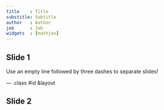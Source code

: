 ```yaml
---
title    : Title 
substitle: Subtitle
author   : Author
job      : Job
widgets  : [mathjax]
---
```


## Slide 1

Use an empty line followed by three dashes to separate slides!

--- .class #id &layout

## Slide 2




